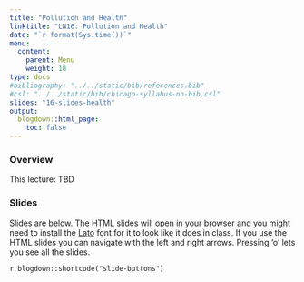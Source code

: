 ```yaml
---
title: "Pollution and Health"
linktitle: "LN16: Pollution and Health"
date: "`r format(Sys.time())`"
menu:
  content:
    parent: Menu
    weight: 18
type: docs
#bibliography: "../../static/bib/references.bib"
#csl: "../../static/bib/chicago-syllabus-no-bib.csl"
slides: "16-slides-health"
output:
  blogdown::html_page:
    toc: false
---
```


### Overview

This lecture: TBD

### Slides

Slides are below. 
The HTML slides will open in your browser and you might need to install the [Lato](https://fonts.google.com/specimen/Lato) font for it to look like it does in class.
If you use the HTML slides you can navigate with the left and right arrows.
Pressing 'o' lets you see all the slides.

`r blogdown::shortcode("slide-buttons")`

